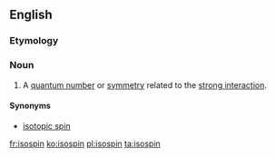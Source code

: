 ==English==

===Etymology===
{{prefix|iso|spin}}

===Noun===
{{wikipedia}}
{{en-noun}}

#{{physics}} A [[quantum number]] or [[symmetry]] related to the [[strong interaction]].

====Synonyms====
*[[isotopic spin]]

[[fr:isospin]]
[[ko:isospin]]
[[pl:isospin]]
[[ta:isospin]]